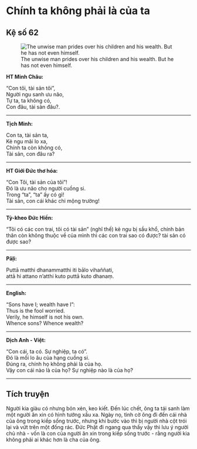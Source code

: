 # Chính ta không phải là của ta {- #chinh-ta-khong-phai-la-cua-ta}

## Kệ số 62 {- #ke-so-62}

![The unwise man prides over his children and his wealth. But he has not even himself.](images/kinh-phap-cu-ke-so-62-dhammapada-verse-62.jpg){fig-align="center" .lightbox}

**HT Minh Châu:**

“Con tôi, tài sản tôi”,  
Người ngu sanh ưu não,  
Tự ta, ta không có,  
Con đâu, tài sản đâu?.  

<hr class="divider">

**Tịch Minh:**

Con ta, tài sản ta,  
Kẻ ngu mãi lo xa,  
Chính ta còn không có,  
Tài sản, con đâu ra?  

<hr class="divider">

**HT Giới Đức thơ hóa:**

“Con Tôi, tài sản của tôi”!  
Ðó là ưu não cho người cuồng si.  
Trong “ta”, “ta” ấy có gì!  
Tài sản, con cái khác chi mộng trường!  

<hr class="divider">

**Tỳ-kheo Đức Hiền:**

“Tôi có các con trai, tôi có tài sản” (nghĩ thế) kẻ ngu bị sầu khổ, chính bản thân còn không thuộc về của mình thì các con trai sao có được? tài sản có được sao?

<hr class="divider">

**Pāḷi:**

Puttā matthi dhanammatthi iti bālo vihaññati,  
attā hi attano n’atthi kuto puttā kuto dhanaṃ.  

<hr class="divider">

**English:**

"Sons have I; wealth have I":  
Thus is the fool worried.  
Verily, he himself is not his own.  
Whence sons? Whence wealth?  

<hr class="divider">

**Dịch Anh - Việt:**

"Con cái, ta có. Sự nghiệp, ta có".  
Ðó là mối lo âu của hạng cuồng si.  
Ðúng ra, chính họ không phải là của họ.  
Vậy con cái nào là của họ? Sự nghiệp nào là của họ?  

<hr class="divider">

## Tích truyện {- #tich-truyen}

Người kia giàu có nhưng bỏn xẻn, keo kiết. Ðến lúc chết, ông ta tái sanh làm một người ăn xin có hình tướng xấu xa. Ngày nọ, tình cờ ông đi đến cái nhà của ông trong kiếp sống trước, nhưng khi bước vào thì bị người nhà cột trói lại và vứt trên một đống rác. Ðức Phật đi ngang qua thấy vậy thì lưu ý người chủ nhà - vốn là con của người ăn xin trong kiếp sống trước - rằng người kia không phải ai khác hơn là cha của ông.